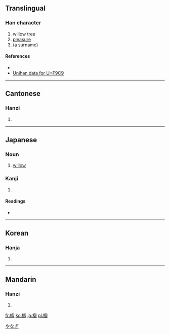 ==Translingual==

===Han character===
{{Han char|rn=75|rad=木|as=05|sn=9|four=4792<sub>0</sub>|canj=木竹竹中 (DHHL)}}

# willow tree
# [[pleasure]]
# (a surname)

====References====
* {{Han ref|kx=0521.020|dkj=14662|dj=0909.010|hdz=21187.020|uh=67F3|ud=26611|bh=AC68|bd=44136}}
* [http://www.unicode.org/cgi-bin/GetUnihanData.pl?codepoint=F9C9 Unihan data for U+F9C9]

----

==Cantonese==

===Hanzi===
{{yue-hanzi|jyut=|y=lau5}}

# {{defn|Cantonese}}

----

==Japanese==

===Noun===
{{ja-noun|k|hira=やなぎ|rom=yanagi}}

# {{tree|lang=ja}} [[willow]]

===Kanji===
{{ja-kanji|grade=c|rs=木05}}

# {{defn|Japanese}}

====Readings====
* {{ja-readings|on=[[りゅう]] (ryū)|kun=[[やなぎ]] (yanagi)}}

[[Category:ja:Trees|やなぎ]]

----

==Korean==

===Hanja===
{{ko-hanja|hangeul=유 ''or'' 류|eumhun=|rv=yu ''or'' ryu|mr=yu ''or'' yu|y=yu ''or'' lyu|}}

# {{defn|Korean}}

----

==Mandarin==

===Hanzi===
{{cmn-hanzi|pin=[[liǔ]] ([[liu3]])|wg=liu<sup>3</sup>}}

# {{defn|Mandarin}}

[[fr:柳]]
[[ko:柳]]
[[ja:柳]]
[[pl:柳]]